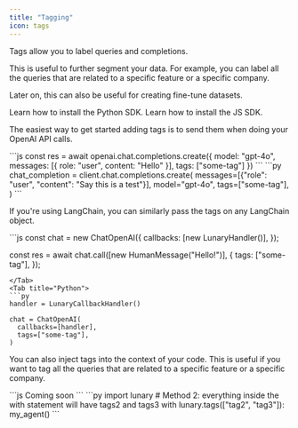 ```yaml
---
title: "Tagging"
icon: tags
---
```


Tags allow you to label queries and completions.

This is useful to further segment your data. For example, you can label all the queries that are related to a specific feature or a specific company.

Later on, this can also be useful for creating fine-tune datasets.

<Steps>
<Step n='1' title="Setup the SDK">
<CardGroup cols={2}>
  <Card
    title="Python"
    icon="python"
    href="/docs/integrations/python/installation"
  >
    Learn how to install the Python SDK.
  </Card>
  <Card
    title="JavaScript"
    icon="js"
    href="/docs/integrations/javascript/installation"
  >
    Learn how to install the JS SDK.
  </Card>
</CardGroup>
</Step>
<Step n='2' title="Simplest: Identify OpenAI calls">

The easiest way to get started adding tags is to send them when doing your OpenAI API calls.

<Tabs>
<Tab title="Javascript">
```js
const res = await openai.chat.completions.create({
  model: "gpt-4o",
  messages: [{ role: "user", content: "Hello" }],
  tags: ["some-tag"]
})
```
</Tab>
<Tab title="Python">
```py
chat_completion = client.chat.completions.create(
  messages=[{"role": "user", "content": "Say this is a test"}],
  model="gpt-4o",
  tags=["some-tag"],
)
```
</Tab>
</Tabs>

If you're using LangChain, you can similarly pass the tags on any LangChain object.

<Tabs>
<Tab title="Javascript">
```js
const chat = new ChatOpenAI({
  callbacks: [new LunaryHandler()],
});

const res = await chat.call([new HumanMessage("Hello!")], {
tags: ["some-tag"],
});

````
</Tab>
<Tab title="Python">
```py
handler = LunaryCallbackHandler()

chat = ChatOpenAI(
  callbacks=[handler],
  tags=["some-tag"],
)
````

</Tab>
</Tabs>
</Step>
<Step n='3' title="Advanced: Inject tag into context">

You can also inject tags into the context of your code. This is useful if you want to tag all the queries that are related to a specific feature or a specific company.

<Tabs>
<Tab title="Javascript">
```js
Coming soon
```
</Tab>
<Tab title="Python">
```py
import lunary
# Method 2: everything inside the with statement will have tags2 and tags3
with lunary.tags(["tag2", "tag3"]):
  my_agent()
```
</Tab>
</Tabs>
</Step>
</Steps>
